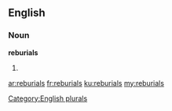 ==English==

===Noun===
'''reburials'''

# {{plural of|reburial}}

[[Category:English plurals]]

[[ar:reburials]]
[[fr:reburials]]
[[ku:reburials]]
[[my:reburials]]